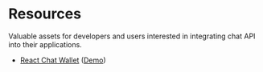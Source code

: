 
# Resources

Valuable assets for developers and users interested in integrating chat API into their applications.

<!--Todo: Prettify this section-->

- [React Chat Wallet](https://github.com/WalletConnect/web-examples/tree/main/wallets/react-wallet-chat) ([Demo](https://react-wallet-chat.walletconnect.com/))
